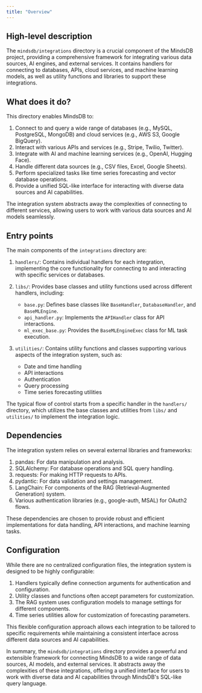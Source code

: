 ```yaml
---
title: "Overview"
---
```


## High-level description

The `mindsdb/integrations` directory is a crucial component of the MindsDB project, providing a comprehensive framework for integrating various data sources, AI engines, and external services. It contains handlers for connecting to databases, APIs, cloud services, and machine learning models, as well as utility functions and libraries to support these integrations.

## What does it do?

This directory enables MindsDB to:

1. Connect to and query a wide range of databases (e.g., MySQL, PostgreSQL, MongoDB) and cloud services (e.g., AWS S3, Google BigQuery).
2. Interact with various APIs and services (e.g., Stripe, Twilio, Twitter).
3. Integrate with AI and machine learning services (e.g., OpenAI, Hugging Face).
4. Handle different data sources (e.g., CSV files, Excel, Google Sheets).
5. Perform specialized tasks like time series forecasting and vector database operations.
6. Provide a unified SQL-like interface for interacting with diverse data sources and AI capabilities.

The integration system abstracts away the complexities of connecting to different services, allowing users to work with various data sources and AI models seamlessly.

## Entry points

The main components of the `integrations` directory are:

1. `handlers/`: Contains individual handlers for each integration, implementing the core functionality for connecting to and interacting with specific services or databases.

2. `libs/`: Provides base classes and utility functions used across different handlers, including:
   - `base.py`: Defines base classes like `BaseHandler`, `DatabaseHandler`, and `BaseMLEngine`.
   - `api_handler.py`: Implements the `APIHandler` class for API interactions.
   - `ml_exec_base.py`: Provides the `BaseMLEngineExec` class for ML task execution.

3. `utilities/`: Contains utility functions and classes supporting various aspects of the integration system, such as:
   - Date and time handling
   - API interactions
   - Authentication
   - Query processing
   - Time series forecasting utilities

The typical flow of control starts from a specific handler in the `handlers/` directory, which utilizes the base classes and utilities from `libs/` and `utilities/` to implement the integration logic.

## Dependencies

The integration system relies on several external libraries and frameworks:

1. pandas: For data manipulation and analysis.
2. SQLAlchemy: For database operations and SQL query handling.
3. requests: For making HTTP requests to APIs.
4. pydantic: For data validation and settings management.
5. LangChain: For components of the RAG (Retrieval-Augmented Generation) system.
6. Various authentication libraries (e.g., google-auth, MSAL) for OAuth2 flows.

These dependencies are chosen to provide robust and efficient implementations for data handling, API interactions, and machine learning tasks.

## Configuration

While there are no centralized configuration files, the integration system is designed to be highly configurable:

1. Handlers typically define connection arguments for authentication and configuration.
2. Utility classes and functions often accept parameters for customization.
3. The RAG system uses configuration models to manage settings for different components.
4. Time series utilities allow for customization of forecasting parameters.

This flexible configuration approach allows each integration to be tailored to specific requirements while maintaining a consistent interface across different data sources and AI capabilities.

In summary, the `mindsdb/integrations` directory provides a powerful and extensible framework for connecting MindsDB to a wide range of data sources, AI models, and external services. It abstracts away the complexities of these integrations, offering a unified interface for users to work with diverse data and AI capabilities through MindsDB's SQL-like query language.